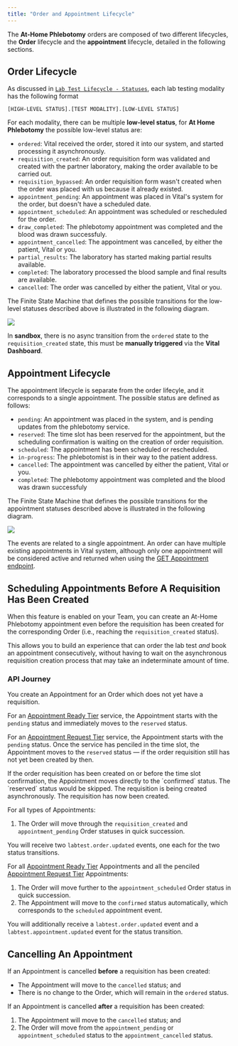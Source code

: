 ```yaml
---
title: "Order and Appointment Lifecycle"
---
```



The **At-Home Phlebotomy** orders are composed of two different lifecycles, the **Order** lifecycle and
the **appointment** lifecycle, detailed in the following sections.

## Order Lifecycle

As discussed in [`Lab Test Lifecycle - Statuses`](/lab/workflow/lab-test-lifecycle#statuses),
each lab testing modality has the following format

```[HIGH-LEVEL STATUS].[TEST MODALITY].[LOW-LEVEL STATUS]```

For each modality, there can be multiple **low-level status**, for **At Home Phlebotomy** the
possible low-level status are:

- `ordered`: Vital received the order, stored it into our system, and started processing it asynchronously.
- `requisition_created`: An order requisition form was validated and created with the partner laboratory, making the order available to be carried out.
- `requisition_bypassed`: An order requisition form wasn't created when the order was placed with us because it already existed.
- `appointment_pending`: An appointment was placed in Vital's system for the order, but doesn't have a scheduled date.
- `appointment_scheduled`: An appointment was scheduled or rescheduled for the order.
- `draw_completed`: The phlebotomy appointment was completed and the blood was drawn successfuly.
- `appointment_cancelled`: The appointment was cancelled, by either the patient, Vital or you.
- `partial_results`: The laboratory has started making partial results available.
- `completed`: The laboratory processed the blood sample and final results are available.
- `cancelled`: The order was cancelled by either the patient, Vital or you.

The Finite State Machine that defines the possible transitions for the low-level statuses described above is illustrated
in the following diagram.

<Frame caption="Possible state transitions for the At-Home Phlebotomy Order low-level statuses.">
    <img src="/img/at_home_phleb_order_lifecycle.png"/>
</Frame>

<br />

<Info>In **sandbox**, there is no async transition from the `ordered` state to the `requisition_created` state, this must be **manually triggered** via the **Vital Dashboard**.</Info>

## Appointment Lifecycle

The appointment lifecycle is separate from the order lifecyle, and it corresponds to a single appointment.
The possible status are defined as follows:

- `pending`: An appointment was placed in the system, and is pending updates from the phlebotomy service.
- `reserved`: The time slot has been reserved for the appointment, but the scheduling confirmation is waiting on the creation of order requisition.
- `scheduled`: The appointment has been scheduled or rescheduled.
- `in-progress`: The phlebotomist is in their way to the patient address.
- `cancelled`: The appointment was cancelled by either the patient, Vital or you.
- `completed`: The phlebotomy appointment was completed and the blood was drawn successfuly

The Finite State Machine that defines the possible transitions for the appointment statuses described above is illustrated
in the following diagram.

<Frame caption="Possible state transitions for the At-Home Phlebotomy Appointment statuses.">
    <img src="/img/at_home_phleb_appointment_lifecycle.png"/>
</Frame>

The events are related to a single appointment. An order can have multiple existing appointments in Vital system, although only one appointment will be considered active
and returned when using the [GET Appointment endpoint](/api-reference/lab-testing-at-home-phlebotomy/get-appointment).

## Scheduling Appointments Before A Requisition Has Been Created

<FeatureBeta />

When this feature is enabled on your Team, you can create an At-Home Phlebotomy appointment even before the requisition has been created for
the corresponding Order (i.e., reaching the `requisition_created` status).

This allows you to build an experience that can order the lab test _and_ book an appointment consecutively, without having to wait on the
asynchronous requisition creation process that may take an indeterminate amount of time.

### API Journey

<Steps>
  <Step title="Creating an appointment">
  You create an Appointment for an Order which does not yet have a requisition.

  For an [Appointment Ready Tier](/lab/at-home-phlebotomy/service-tiers) service, the Appointment starts with the `pending` status and immediately moves to the `reserved` status.

  For an [Appointment Request Tier](/lab/at-home-phlebotomy/service-tiers) service, the Appointment starts with the `pending`
  status. Once the service has penciled in the time slot, the Appointment moves to the `reserved` status — if the order
  requisition still has not yet been created by then.


  <Note>
  If the order requisition has been created on or before the time slot confirmation, the Appointment moves directly to the
  `confirmed` status. The `reserved` status would be skipped.
  </Note>
  </Step>

  <Step title="Waiting for Requisition Creation">
  The requisition is being created asynchronously.
  </Step>

  <Step title="Requisition has been created">
  The requisition has now been created.

  For all types of Appointments:

  1. The Order will move through the `requisition_created` and `appointment_pending` Order statuses in quick succession.

  You will receive two `labtest.order.updated` events, one each for the two status transitions.

  For all [Appointment Ready Tier](/lab/at-home-phlebotomy/service-tiers) Appointments and all the penciled
  [Appointment Request Tier](/lab/at-home-phlebotomy/service-tiers) Appointments:

  1. The Order will move further to the `appointment_scheduled` Order status in quick succession.
  2. The Appointment will move to the `confirmed` status automatically, which corresponds to the `scheduled` appointment event.

  You will additionally receive a `labtest.order.updated` event and a `labtest.appointment.updated` event for the status transition.
  </Step>
</Steps>


## Cancelling An Appointment

If an Appointment is cancelled **before** a requisition has been created:

* The Appointment will move to the `cancelled` status; and
* There is no change to the Order, which will remain in the `ordered` status.

If an Appointment is cancelled **after** a requisition has been created:

1. The Appointment will move to the `cancelled` status; and
2. The Order will move from the `appointment_pending` or `appointment_scheduled` status to the `appointment_cancelled` status.

